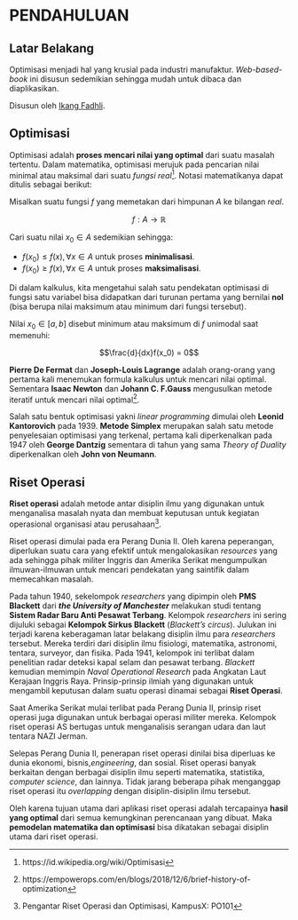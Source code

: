 # PENDAHULUAN {.unnumbered}

## Latar Belakang

Optimisasi menjadi hal yang krusial pada industri manufaktur. _Web-based-book_ ini disusun sedemikian sehingga mudah untuk dibaca dan diaplikasikan.

Disusun oleh [Ikang Fadhli](https://ikanx101.com/).

## Optimisasi

Optimisasi adalah **proses mencari nilai yang optimal** dari suatu masalah tertentu. Dalam matematika, optimisasi merujuk pada pencarian nilai minimal atau maksimal dari suatu *fungsi real*[^1]. Notasi matematikanya dapat ditulis sebagai berikut:

[^1]: https://id.wikipedia.org/wiki/Optimisasi

Misalkan suatu fungsi $f$ yang memetakan dari himpunan $A$ ke bilangan *real*.

$$f: A \rightarrow \mathbb{R}$$

Cari suatu nilai $x_0 \in A$ sedemikian sehingga:

-   $f(x_0) \leq f(x), \forall x \in A$ untuk proses **minimalisasi**.
-   $f(x_0) \geq f(x), \forall x \in A$ untuk proses **maksimalisasi**.

Di dalam kalkulus, kita mengetahui salah satu pendekatan optimisasi di fungsi satu variabel bisa didapatkan dari turunan pertama yang bernilai **nol** (bisa berupa nilai maksimum atau minimum dari fungsi tersebut).

Nilai $x_0 \in [a,b]$ disebut minimum atau maksimum di $f$ unimodal saat memenuhi:

$$\frac{d}{dx}f(x_0) = 0$$

**Pierre De Fermat** dan **Joseph-Louis Lagrange** adalah orang-orang yang pertama kali menemukan formula kalkulus untuk mencari nilai optimal. Sementara **Isaac Newton** dan **Johann C. F.Gauss** mengusulkan metode iteratif untuk mencari nilai optimal[^2].

[^2]: https://empowerops.com/en/blogs/2018/12/6/brief-history-of-optimization

Salah satu bentuk optimisasi yakni *linear programming* dimulai oleh **Leonid Kantorovich** pada 1939. **Metode Simplex** merupakan salah satu metode penyelesaian optimisasi yang terkenal, pertama kali diperkenalkan pada 1947 oleh **George Dantzig** sementara di tahun yang sama *Theory of Duality* diperkenalkan oleh **John von Neumann**.

## Riset Operasi

**Riset operasi** adalah metode antar disiplin ilmu yang digunakan untuk menganalisa masalah nyata dan membuat keputusan untuk kegiatan operasional organisasi atau perusahaan[^3].

[^3]: Pengantar Riset Operasi dan Optimisasi, KampusX: PO101

Riset operasi dimulai pada era Perang Dunia II. Oleh karena peperangan, diperlukan suatu cara yang efektif untuk mengalokasikan *resources* yang ada sehingga pihak militer Inggris dan Amerika Serikat mengumpulkan ilmuwan-ilmuwan untuk mencari pendekatan yang saintifik dalam memecahkan masalah.

Pada tahun 1940, sekelompok *researchers* yang dipimpin oleh **PMS Blackett** dari ***the University of Manchester*** melakukan studi tentang **Sistem Radar Baru Anti Pesawat Terbang**. Kelompok *researchers* ini sering dijuluki sebagai **Kelompok Sirkus Blackett** (*Blackett’s circus*). Julukan ini terjadi karena keberagaman latar belakang disiplin ilmu para *researchers* tersebut. Mereka terdiri dari disiplin ilmu fisiologi, matematika, astronomi, tentara, surveyor, dan fisika. Pada 1941, kelompok ini terlibat dalam penelitian radar deteksi kapal selam dan pesawat terbang. *Blackett* kemudian memimpin *Naval Operational Research* pada Angkatan Laut Kerajaan Inggris Raya. Prinsip-prinsip ilmiah yang digunakan untuk mengambil keputusan dalam suatu operasi dinamai sebagai **Riset Operasi**.

Saat Amerika Serikat mulai terlibat pada Perang Dunia II, prinsip riset operasi juga digunakan untuk berbagai operasi militer mereka. Kelompok riset operasi AS bertugas untuk menganalisis serangan udara dan laut tentara NAZI Jerman.

Selepas Perang Dunia II, penerapan riset operasi dinilai bisa diperluas ke dunia ekonomi, bisnis,*engineering*, dan sosial. Riset operasi banyak berkaitan dengan berbagai disiplin ilmu seperti matematika, statistika, *computer science*, dan lainnya. Tidak jarang beberapa pihak menganggap riset operasi itu *overlapping* dengan disiplin-disiplin ilmu tersebut.

Oleh karena tujuan utama dari aplikasi riset operasi adalah tercapainya **hasil yang optimal** dari semua kemungkinan perencanaan yang dibuat. Maka **pemodelan matematika dan optimisasi** bisa dikatakan sebagai disiplin utama dari riset operasi.
